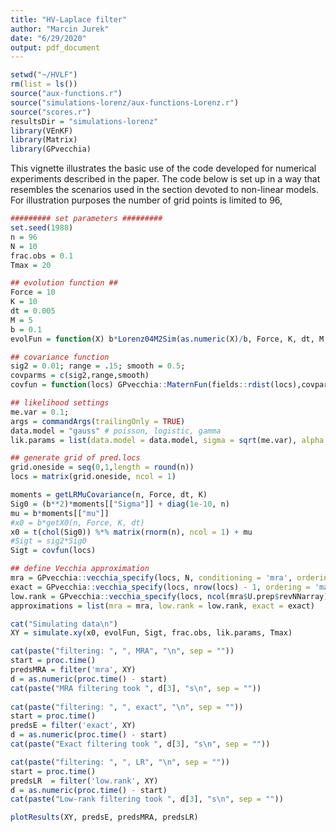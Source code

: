 ```yaml
---
title: "HV-Laplace filter"
author: "Marcin Jurek"
date: "6/29/2020"
output: pdf_document
---
```


```r
setwd("~/HVLF")
rm(list = ls())
source("aux-functions.r")
source("simulations-lorenz/aux-functions-Lorenz.r")
source("scores.r")
resultsDir = "simulations-lorenz"
library(VEnKF)
library(Matrix)
library(GPvecchia)
```


This vignette illustrates the basic use of the code developed for numerical experiments described in the paper. The code below is set up in a way that resembles the scenarios used in the section devoted to non-linear models. For illustration purposes the number of grid points is limited to 96, 

```r
######### set parameters #########
set.seed(1988)
n = 96
N = 10
frac.obs = 0.1
Tmax = 20

## evolution function ##
Force = 10
K = 10
dt = 0.005
M = 5
b = 0.1
evolFun = function(X) b*Lorenz04M2Sim(as.numeric(X)/b, Force, K, dt, M, iter = 1, burn = 0)
```

```r
## covariance function
sig2 = 0.01; range = .15; smooth = 0.5;
covparms = c(sig2,range,smooth)
covfun = function(locs) GPvecchia::MaternFun(fields::rdist(locs),covparms)
```

```r
## likelihood settings
me.var = 0.1;
args = commandArgs(trailingOnly = TRUE)
data.model = "gauss" # poisson, logistic, gamma
lik.params = list(data.model = data.model, sigma = sqrt(me.var), alpha = 2)
```

```r
## generate grid of pred.locs
grid.oneside = seq(0,1,length = round(n))
locs = matrix(grid.oneside, ncol = 1)
```

```r
moments = getLRMuCovariance(n, Force, dt, K)
Sig0 = (b**2)*moments[["Sigma"]] + diag(1e-10, n)
mu = b*moments[["mu"]]
#x0 = b*getX0(n, Force, K, dt)
x0 = t(chol(Sig0)) %*% matrix(rnorm(n), ncol = 1) + mu
#Sigt = sig2*Sig0
Sigt = covfun(locs)
```

```r
## define Vecchia approximation
mra = GPvecchia::vecchia_specify(locs, N, conditioning = 'mra', ordering = 'maxmin')
exact = GPvecchia::vecchia_specify(locs, nrow(locs) - 1, ordering = 'maxmin', conditioning = 'firstm')
low.rank = GPvecchia::vecchia_specify(locs, ncol(mra$U.prep$revNNarray) - 1, ordering = 'maxmin', conditioning = 'firstm')
approximations = list(mra = mra, low.rank = low.rank, exact = exact)
```

```r
cat("Simulating data\n")
XY = simulate.xy(x0, evolFun, Sigt, frac.obs, lik.params, Tmax)

cat(paste("filtering: ", ", MRA", "\n", sep = ""))
start = proc.time()
predsMRA = filter('mra', XY)
d = as.numeric(proc.time() - start)
cat(paste("MRA filtering took ", d[3], "s\n", sep = ""))
    
cat(paste("filtering: ", ", exact", "\n", sep = ""))
start = proc.time()
predsE = filter('exact', XY)
d = as.numeric(proc.time() - start)
cat(paste("Exact filtering took ", d[3], "s\n", sep = ""))

cat(paste("filtering: ", ", LR", "\n", sep = ""))
start = proc.time()
predsLR  = filter('low.rank', XY)
d = as.numeric(proc.time() - start)
cat(paste("Low-rank filtering took ", d[3], "s\n", sep = ""))

plotResults(XY, predsE, predsMRA, predsLR)
```